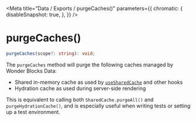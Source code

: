 
<Meta
    title="Data / Exports / purgeCaches()"
    parameters={{
        chromatic: {
            disableSnapshot: true,
        },
    }}
/>

# purgeCaches()

```ts
purgeCaches(scope?: string): void;
```

The `purgeCaches` method will purge the following caches managed by Wonder Blocks Data:

-   Shared in-memory cache as used by [`useSharedCache`](/docs/data-exports-usesharedcache--page) and other hooks
-   Hydration cache as used during server-side rendering

This is equivalent to calling both `SharedCache.purgeAll()` and `purgeHydrationCache()`, and is especially useful when writing tests or setting up a test environment.
